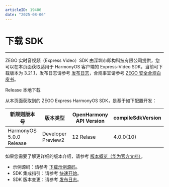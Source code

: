 ```yaml
---
articleID: 19406
date: "2025-08-06"
---
```

# 下载 SDK

- - -

ZEGO 实时音视频（Express Video）SDK 由深圳市即构科技有限公司提供，您可以在本页面获取适用于 HarmonyOS 客户端的 Express-Video SDK，当前可下载版本为 3.21.1，发布日志请参考 [发布日志](!DownloadSDK/Release_Notes)，合规事宜请参考 [ZEGO 安全合规白皮书](https://doc-zh.zego.im/article/16142)。

<Card title="Express-Video SDK v3.21.1" href="https://artifact-sdk.zego.im/rtc/ZegoExpressVideo/ohos/ZegoExpressVideo-ohos-shared-ets.zip">
Release 本地下载
</Card>

从本页面获取到的 ZEGO Express HarmonyOS SDK，是基于如下配置开发：

|新规则版本号|版本类型|OpenHarmony API Version|compileSdkVersion|
|--|--|--|--|
|HarmonyOS 5.0.0 Release|Developer Preview2|12 Relase|4.0.0(10)|

如果您需要了解更详细的版本介绍，请参考 [版本概览（华为官方文档）](https://developer.huawei.com/consumer/cn/doc/harmonyos-releases-V5/releasenotes-overview-0000001602419138-V5?catalogVersion=V5)。

<Note title="说明">
 
- 示例源码：请参考 [下载示例源码](!DownloadDemo/DownloadDemo)。
- SDK 集成指引：请参考 [快速开始](!Integration/SDK_Integration)。
- SDK 版本变更：请参考 [发布日志](!DownloadSDK/Release_Notes)。
</Note>







